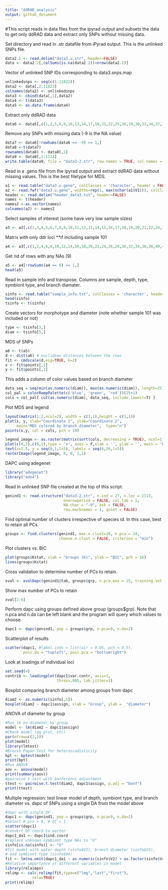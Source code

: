 ```yaml
---
title: "ddRAD_analysis"
output: github_document
---
```


#This script reads in data files from the ipyrad output and subsets the data to get only ddRAD data and extract only SNPs without missing data.

Set directory and read in .str datafile from iPyrad output. This is the unlinked SNPs file.

```r
data2.2 <- read.delim("data3.u.str", header=FALSE)
data <- data2.2[,colSums(is.na(data2.2))<nrow(data2.2)]
```

Vector of  unlinked SNP IDs corresponding to data3.snps.map

```r
unlinkedsnps <- seq(c(1:11822))
data2 <- data[,2:11823]
colnames(data2) <- unlinkedsnps
data3 <- cbind(data[,1],data2)
data4 <- t(data3)
data5 <- as.data.frame(data4)
```

Extract only ddRAD data 

```r
data6 <- data5[,c(1,2,5,6,9,10,13,14,17,18,21,22,25,26,29,30,33,34,37,38,41,42,47,48,51,52,55,56,59,60,63,64,69,70,73,74,77,78,81,82,85,86,89,90,93,94,97,98,101,102,105,106,109,110)]
```

Remove any SNPs with missing data (-9 is the NA value)

```r
data7 <- data6[!rowSums(data6 == -9) >= 1,]
data8 <-t(data7)
rownames(data8) <- data8[,1]
data9 <- data8[,2:1114]
write.table(data9, file = "data3-2.str", row.names = TRUE, col.names = TRUE, quote = FALSE)
```

Read in a .geno file from the ipyrad output and extract ddRAD data without missing values. This is the best filetype for MDS.

```r
a1 <- read.table("data3.u.geno", colClasses = 'character', header = FALSE)
a2 <- read.fwf("data3.u.geno", widths=rep(1, max(nchar(a1$V1))), colClasses = 'numeric', header=FALSE)
header <- read.delim("header_data3.txt", header=FALSE)
names <- t(header)
names2 <-as.vector(names)
colnames(a2) <- names2
```

Select samples of interest (some have very low sample sizes)

```r
a3 <- a2[,c(1,3,4,5,6,7,8,9,10,11,12,13,14,15,16,17,18,19,20,21,22,24,25,26,27,28,29,30,31,32,33,35,36,37,38,39,40,41,42,43,44,45,46,47,48,49,50,51,52,53,54,55,56)]
```

Matrix with only ddr loci **if including sample 101

```r
a4 <- a3[,c(1,2,4,6,8,10,12,14,16,18,20,22,24,26,28,30,32,34,36,38,40,42,44,46,48,50,52)]
```

Get rid of rows with any NAs (9)

```r
a5 <- a4[!rowSums(a4 == 9) >= 1,]
head(a5)
```

Read in sample info and transpose. Columns are sample, depth, type, symbiont type, and branch diamater.

```r
sinfo <- read.table("sample_info.txt", colClasses = 'character', header = FALSE)
head(sinfo)
tsinfo <- t(sinfo)
```

Create vectors for morphotype and diameter (note whether sample 101 was included or not)

```r
type <- tsinfo[3,]
diam <- tsinfo[5,]
```

MDS of SNPs

```r
a6 <- t(a5)
d <- dist(a6) # euclidean distances between the rows
fit <- cmdscale(d,eig=TRUE, k=2)
x <- fit$points[,1]
y <- fit$points[,2]
```

This adds a column of color values based on branch diameter

```r
data_seq = seq(min(as.numeric(diam)), max(as.numeric(diam)), length=25)
col_pal = colorRampPalette(c('blue', 'green', 'red'))(25+1)
cols = col_pal[ cut(as.numeric(diam), data_seq, include.lowest=T) ]
```

Plot MDS and legend

```r
layout(matrix(1:2,ncol=2), width = c(3,1),height = c(1,1))
plot(x, y, xlab="Coordinate 1", ylab="Coordinate 2", 
     main="MDS colored by branch diameter",  type="n")
points(x,y, col = cols, pch = 19)

legend_image <- as.raster(matrix(sort(cols, decreasing = TRUE), ncol=1))
plot(c(0,2),c(0,1),type = 'n', axes = F,xlab = '', ylab = '', main = 'branch diamater')
text(x=1.5, y = seq(0,1,l=5), labels = seq(6,26,l=5))
rasterImage(legend_image, 0, 0, 1,1)
```

DAPC using adegenet

```r
library("adegenet")
library("ade4")
```

Read in unlinked SNP file created at the top of this script.

```r
genind1 <- read.structure("data3-2.str", n.ind = 27, n.loc = 1113, 
                          onerowperind = FALSE, col.lab = 1, 
                          NA.char = "-9", ask = FALSE, 
                          row.marknames = 1, quiet = FALSE)
```

Find optimal number of clusters irrespective of species id. In this case, best to retain all PCs. 

```r
groups <- find.clusters(genind1, max.n.clust=10, n.pca = 24,
                        choose.n.clust = FALSE, criterion = "min")
```

Plot clusters vs. BIC

```r
plot(groups$Kstat, xlab = "Groups (K)", ylab = "BIC", pch = 16)
lines(groups$Kstat)

```

Cross validation to determine number of PCs to retain.

```r
xval <- xvalDapc(genind1@tab, groups$grp, n.pca.max = 25, training.set  = 0.9,result = "groupMean", center = TRUE, scale = FALSE,n.pca = NULL, n.rep = 100, xval.plot = TRUE)
```

Show max number of PCs to retain

```r
xval[2:6]
```

Perform dapc using groups defined above group (groups$grp). Note that n.pca and n.da can be left blank and the program will query which values to choose.

```r
dapc1 <- dapc(genind1, pop = groups$grp, n.pca=9, n.da=2)
```

Scatterplot of results

```r
scatter(dapc1, #label.inds = list(air = 0.05, pch = 0.5),
        posi.da = "topleft", posi.pca = "bottomright")
```

Look at loadings of individual loci

```r
set.seed(4)
contrib <- loadingplot(dapc1$var.contr, axis=1, 
                       thres=.005, lab.jitter=1)
```

Boxplot comparing branch diameter among groups from dapc

```r
diam2 <- as.numeric(sinfo[,5])
boxplot(diam2 ~ dapc1$assign, xlab = "Group", ylab =  "diameter")
```

ANOVA of diameter by group

```r
#Run lm on diameter by group
model <- lm(diam2 ~ dapc1$assign)
#Check model (qq plot, etc)
par(mfrow=c(2,2))
plot(model)
library(lmtest)
#Breush Pagan Test for heteroscadisticity
bpt <- bptest(model)
print(bpt)
#Run ANOVA
aov <- anova(model)
print(summary(aov))
#pairwise t test with bonferonni adjustment
ttest <- pairwise.t.test(diam2, dapc1$assign, p.adj = "bonf")
print(ttest)
```

Multiple regression: test linear model of depth, symbiont type, and
branch diameter vs. dapc of SNPs using a single DA from the model above

```r
#dapc with single DF
dapc1 <- dapc(genind1, pop = groups$grp, n.pca=9, n.da=1)
#Select # pcs = 9, # df = 1
scatter(dapc1)
#convert DF coord to vector
dapc1_da1 <- dapc1$ind.coord
#replace unknown symbiont type NAs to "U"
sinfo[is.na(sinfo)] <- "U"
#fit model with water depth (sinfo$V2), branch diameter (sinfo$V5), 
# and symbiont type (sinfo$V4) 
fit <- lm(na.omit(dapc1_da1 ~ as.numeric(sinfo$V2) + as.factor(sinfo$V4) + as.numeric(sinfo$V5)))
#Relative importance of different variables in model
library(relaimpo)
relimp <- calc.relimp(fit,type=c("lmg","last","first"),
            rela=TRUE)
print(relimp)
```